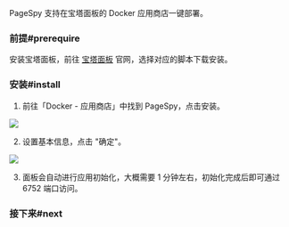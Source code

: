 
PageSpy 支持在宝塔面板的 Docker 应用商店一键部署。

### 前提#prerequire

安装宝塔面板，前往 [宝塔面板](https://www.bt.cn/new/index.html) 官网，选择对应的脚本下载安装。

### 安装#install

1. 前往「Docker - 应用商店」中找到 PageSpy，点击安装。

<img src={BaotaPageSpy} />

2. 设置基本信息，点击 "确定"。

<img src={BaotaInstall} />

3. 面板会自动进行应用初始化，大概需要 1 分钟左右，初始化完成后即可通过 6752 端口访问。

### 接下来#next

<DeployNext />
